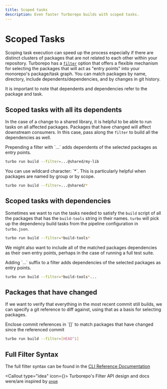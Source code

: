 ```yaml
---
title: Scoped tasks
description: Even faster Turborepo builds with scoped tasks.
---
```



# Scoped Tasks

Scoping task execution can speed up the process especially if there are distinct clusters of packages
that are not related to each other within your repository. Turborepo has a
[`filter`](/docs/reference/command-line-reference#--filter) option that
offers a flexible mechanism for selecting the packages that will act as "entry points" into your monorepo's
package/task graph. You can match packages by name, directory, include dependents/dependencies, and by changes
in git history.

<Callout type="info">
  It is important to note that dependents and dependencies refer to the
  package and task.
</Callout>

## Scoped tasks with all its dependents

In the case of a change to a shared library, it is helpful to be able to run tasks on all affected packages.
Packages that have changed will affect downstream consumers. In this case, pass along the `filter` to build all the dependencies
as well.

<Callout type="info">
  Prepending a filter with `...` adds dependents of the selected packages as entry points.
</Callout>

```sh
turbo run build --filter=...@shared/my-lib
```

<Callout type="info">
  You can use wildcard character: `*`. This is particularly helpful when
  packages are named by group or by scope.
</Callout>

```sh
turbo run build --filter=...@shared/*
```

## Scoped tasks with dependencies

Sometimes we want to run the tasks needed to satisfy the `build` script of all the packages that has
the `build-tools` string in their names. `turbo` will pick up the dependency build tasks from the pipeline
configuration in `turbo.json`.

```sh
turbo run build --filter=*build-tools*
```

We might also want to include all of the matched packages dependencies as their own entry points, perhaps in the case of running
a full test suite.

<Callout type="info">
  Adding `...` suffix to a filter adds dependencies of the selected packages as entry points.
</Callout>

```sh
turbo run build --filter=*build-tools*...
```

## Packages that have changed

If we want to verify that everything in the most recent commit still builds, we can specify a git reference
to diff against, using that as a basis for selecting packages.

<Callout type="info">
  Enclose commit references in `[]` to match packages that have changed since the referenced commit
</Callout>

```sh
turbo run build --filter=[HEAD^1]
```

## Full Filter Syntax

The full filter syntax can be found in the [CLI Reference Documentation](/docs/reference/command-line-reference#--filter)

<Callout type="idea" icon={<HeartIcon className="h-5 w-5 text-gray-400" aria-hidden="true" />}>
Turborepo's Filter API design and docs were/are inspired by 
[`pnpm`](https://pnpm.io/filtering)
</Callout>
